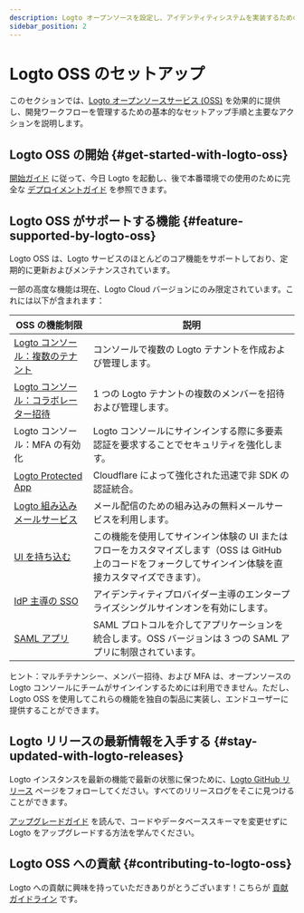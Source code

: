 ```yaml
---
description: Logto オープンソースを設定し、アイデンティティシステムを実装するための基本的な手順。
sidebar_position: 2
---
```


# Logto OSS のセットアップ

このセクションでは、[Logto オープンソースサービス (OSS)](https://github.com/logto-io/logto) を効果的に提供し、開発ワークフローを管理するための基本的なセットアップ手順と主要なアクションを説明します。

## Logto OSS の開始 \{#get-started-with-logto-oss}

[開始ガイド](/logto-oss/get-started-with-oss/) に従って、今日 Logto を起動し、後で本番環境での使用のために完全な [デプロイメントガイド](/logto-oss/deployment-and-configuration) を参照できます。

## Logto OSS がサポートする機能 \{#feature-supported-by-logto-oss}

Logto OSS は、Logto サービスのほとんどのコア機能をサポートしており、定期的に更新およびメンテナンスされています。

一部の高度な機能は現在、Logto Cloud バージョンにのみ限定されています。これには以下が含まれます：

| OSS の機能制限                                                                      | 説明                                                                                                                                                       |
| ----------------------------------------------------------------------------------- | ---------------------------------------------------------------------------------------------------------------------------------------------------------- |
| [Logto コンソール：複数のテナント](/logto-cloud/tenant-settings)                    | コンソールで複数の Logto テナントを作成および管理します。                                                                                                  |
| [Logto コンソール：コラボレーター招待](/logto-cloud/tenant-member-management)       | 1 つの Logto テナントの複数のメンバーを招待および管理します。                                                                                              |
| Logto コンソール：MFA の有効化                                                      | Logto コンソールにサインインする際に多要素認証を要求することでセキュリティを強化します。                                                                   |
| [Logto Protected App](/integrate-logto/protected-app)                               | Cloudflare によって強化された迅速で非 SDK の認証統合。                                                                                                     |
| [Logto 組み込みメールサービス](/connectors/email-connectors/built-in-email-service) | メール配信のための組み込みの無料メールサービスを利用します。                                                                                               |
| [UI を持ち込む](/customization/bring-your-ui)                                       | この機能を使用してサインイン体験の UI またはフローをカスタマイズします（OSS は GitHub 上のコードをフォークしてサインイン体験を直接カスタマイズできます）。 |
| [IdP 主導の SSO](/end-user-flows/enterprise-sso/idp-initiated-sso)                  | アイデンティティプロバイダー主導のエンタープライズシングルサインオンを有効にします。                                                                       |
| [SAML アプリ](/integrate-logto/saml-app)                                            | SAML プロトコルを介してアプリケーションを統合します。OSS バージョンは 3 つの SAML アプリに制限されています。                                               |

ヒント：マルチテナンシー、メンバー招待、および MFA は、オープンソースの Logto コンソールにチームがサインインするためには利用できません。ただし、Logto OSS を使用してこれらの機能を独自の製品に実装し、エンドユーザーに提供することができます。

## Logto リリースの最新情報を入手する \{#stay-updated-with-logto-releases}

Logto インスタンスを最新の機能で最新の状態に保つために、[Logto GitHub リリース](https://github.com/logto-io/logto/releases) ページをフォローしてください。すべてのリリースログをそこに見つけることができます。

[アップグレードガイド](/logto-oss/upgrading-oss-version) を読んで、コードやデータベーススキーマを変更せずに Logto をアップグレードする方法を学んでください。

## Logto OSS への貢献 \{#contributing-to-logto-oss}

Logto への貢献に興味を持っていただきありがとうございます！こちらが [貢献ガイドライン](/logto-oss/contribution) です。
